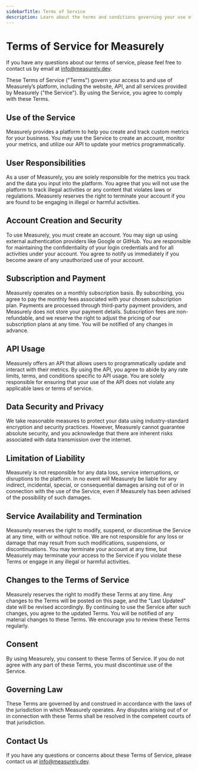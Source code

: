 ```yaml
---
sidebarTitle: Terms of Service
description: Learn about the terms and conditions governing your use of Measurely's platform and services.
---
```


# Terms of Service for Measurely

If you have any questions about our terms of service, please feel free to contact us by email at [info@measurely.dev](mailto:info@measurely.dev).

These Terms of Service ("Terms") govern your access to and use of Measurely’s platform, including the website, API, and all services provided by Measurely ("the Service"). By using the Service, you agree to comply with these Terms.

## Use of the Service

Measurely provides a platform to help you create and track custom metrics for your business. You may use the Service to create an account, monitor your metrics, and utilize our API to update your metrics programmatically.

## User Responsibilities

As a user of Measurely, you are solely responsible for the metrics you track and the data you input into the platform. You agree that you will not use the platform to track illegal activities or any content that violates laws or regulations. Measurely reserves the right to terminate your account if you are found to be engaging in illegal or harmful activities.

## Account Creation and Security

To use Measurely, you must create an account. You may sign up using external authentication providers like Google or GitHub. You are responsible for maintaining the confidentiality of your login credentials and for all activities under your account. You agree to notify us immediately if you become aware of any unauthorized use of your account.

## Subscription and Payment

Measurely operates on a monthly subscription basis. By subscribing, you agree to pay the monthly fees associated with your chosen subscription plan. Payments are processed through third-party payment providers, and Measurely does not store your payment details. Subscription fees are non-refundable, and we reserve the right to adjust the pricing of our subscription plans at any time. You will be notified of any changes in advance.

## API Usage

Measurely offers an API that allows users to programmatically update and interact with their metrics. By using the API, you agree to abide by any rate limits, terms, and conditions specific to API usage. You are solely responsible for ensuring that your use of the API does not violate any applicable laws or terms of service.

## Data Security and Privacy

We take reasonable measures to protect your data using industry-standard encryption and security practices. However, Measurely cannot guarantee absolute security, and you acknowledge that there are inherent risks associated with data transmission over the internet.

## Limitation of Liability

Measurely is not responsible for any data loss, service interruptions, or disruptions to the platform. In no event will Measurely be liable for any indirect, incidental, special, or consequential damages arising out of or in connection with the use of the Service, even if Measurely has been advised of the possibility of such damages.

## Service Availability and Termination

Measurely reserves the right to modify, suspend, or discontinue the Service at any time, with or without notice. We are not responsible for any loss or damage that may result from such modifications, suspensions, or discontinuations. You may terminate your account at any time, but Measurely may terminate your access to the Service if you violate these Terms or engage in any illegal or harmful activities.

## Changes to the Terms of Service

Measurely reserves the right to modify these Terms at any time. Any changes to the Terms will be posted on this page, and the "Last Updated" date will be revised accordingly. By continuing to use the Service after such changes, you agree to the updated Terms. You will be notified of any material changes to these Terms. We encourage you to review these Terms regularly.

## Consent

By using Measurely, you consent to these Terms of Service. If you do not agree with any part of these Terms, you must discontinue use of the Service.

## Governing Law

These Terms are governed by and construed in accordance with the laws of the jurisdiction in which Measurely operates. Any disputes arising out of or in connection with these Terms shall be resolved in the competent courts of that jurisdiction.

## Contact Us

If you have any questions or concerns about these Terms of Service, please contact us at [info@measurely.dev](mailto:info@measurely.dev).
